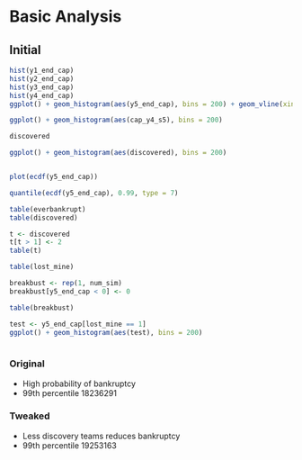 # Basic Analysis


## Initial
```r

hist(y1_end_cap)
hist(y2_end_cap)
hist(y3_end_cap)
hist(y4_end_cap)
ggplot() + geom_histogram(aes(y5_end_cap), bins = 200) + geom_vline(xintercept = 2e6)

ggplot() + geom_histogram(aes(cap_y4_s5), bins = 200)

discovered

ggplot() + geom_histogram(aes(discovered), bins = 200)


plot(ecdf(y5_end_cap))

quantile(ecdf(y5_end_cap), 0.99, type = 7)

table(everbankrupt)
table(discovered)

t <- discovered
t[t > 1] <- 2
table(t)

table(lost_mine)

breakbust <- rep(1, num_sim)
breakbust[y5_end_cap < 0] <- 0

table(breakbust)

```

```r
test <- y5_end_cap[lost_mine == 1]
ggplot() + geom_histogram(aes(test), bins = 200)
  
```


### Original

* High probability of bankruptcy
* 99th percentile 18236291

### Tweaked

* Less discovery teams reduces bankruptcy
* 99th percentile 19253163